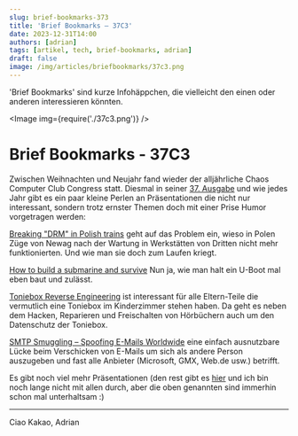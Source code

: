 ---
slug: brief-bookmarks-373
title: 'Brief Bookmarks – 37C3'
date: 2023-12-31T14:00
authors: [adrian]
tags: [artikel, tech, brief-bookmarks, adrian]
draft: false
image: /img/articles/briefbookmarks/37c3.png
---


'Brief Bookmarks' sind kurze Infohäppchen, die vielleicht den einen oder anderen interessieren könnten.

<Image img={require('./37c3.png')} />

<!--truncate-->

# Brief Bookmarks - 37C3

Zwischen Weihnachten und Neujahr fand wieder der alljährliche Chaos Computer Club Congress statt. Diesmal in seiner [37. Ausgabe](https://events.ccc.de/congress/2023/infos/startpage.html) und wie jedes Jahr gibt es ein paar kleine Perlen an Präsentationen die nicht nur interessant, sondern trotz ernster Themen doch mit einer Prise Humor vorgetragen werden: 

[Breaking "DRM" in Polish trains](https://media.ccc.de/v/37c3-12142-breaking_drm_in_polish_trains) geht auf das Problem ein, wieso in Polen Züge von Newag nach der Wartung in Werkstätten von Dritten nicht mehr funktionierten. Und wie man sie doch zum Laufen kriegt. 

[How to build a submarine and survive](https://media.ccc.de/v/37c3-11828-how_to_build_a_submarine_and_survive) Nun ja, wie man halt ein U-Boot mal eben baut und zulässt. 

[Toniebox Reverse Engineering](https://media.ccc.de/v/37c3-11993-toniebox_reverse_engineering) ist interessant für alle Eltern-Teile die vermutlich eine Toniebox im Kinderzimmer stehen haben. Da geht es neben dem Hacken, Reparieren und Freischalten von Hörbüchern auch um den Datenschutz der Toniebox. 

[SMTP Smuggling – Spoofing E-Mails Worldwide](https://media.ccc.de/v/37c3-11782-smtp_smuggling_spoofing_e-mails_worldwide) eine einfach ausnutzbare Lücke beim Verschicken von E-Mails um sich als andere Person auszugeben und fast alle Anbieter (Microsoft, GMX, Web.de usw.) betrifft. 

Es gibt noch viel mehr Präsentationen (den rest gibt es [hier](https://media.ccc.de/c/37c3) und ich bin noch lange nicht mit allen durch, aber die oben genannten sind immerhin schon mal unterhaltsam :)

---

Ciao Kakao, Adrian
